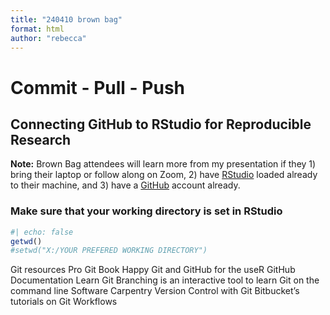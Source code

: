 ```yaml
---
title: "240410 brown bag"
format: html
author: "rebecca"
---
```


# Commit - Pull - Push

## Connecting GitHub to RStudio for Reproducible Research

**Note:** Brown Bag attendees will learn more from my presentation if they 1) bring their laptop or follow along on Zoom, 2) have [RStudio](https://posit.co/download/rstudio-desktop/) loaded already to their machine, and 3) have a [GitHub](https://github.com/) account already.

### Make sure that your working directory is set in RStudio

```r
#| echo: false
getwd()
#setwd("X:/YOUR PREFERED WORKING DIRECTORY")
```


Git resources
Pro Git Book
Happy Git and GitHub for the useR
GitHub Documentation
Learn Git Branching is an interactive tool to learn Git on the command line
Software Carpentry Version Control with Git
Bitbucket’s tutorials on Git Workflows
